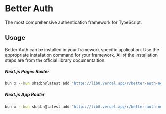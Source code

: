 # Better Auth
The most comprehensive authentication framework for TypeScript.

## Usage

Better Auth can be installed in your framework specific application. Use the appropriate installation command for your framework. All of the installation steps are from the official library documentaition. 

##### Next.js Pages Router
```sh copy
bun x --bun shadcn@latest add "https://lib0.vercel.app/r/better-auth-next-pages"
```

##### Next.js App Router
```sh copy
bun x --bun shadcn@latest add "https://lib0.vercel.app/r/better-auth-next-app"
```